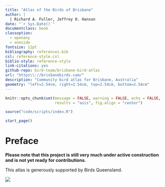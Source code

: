 ```yaml
---
title: "Atlas of the Birds of Brisbane"
author: |
  | Richard A. Fuller, Jeffrey O. Hanson
date: "`r Sys.Date()`"
documentclass: book
classoption:
  - openany
  - oneside
fontsize: 12pt
bibliography: references.bib
csl: reference-style.csl
biblio-style: reference-style
link-citations: yes
github-repo: bird-team/brisbane-bird-atlas
url: "https\\://brisbanebirds.com/"
description: "Community bird atlas for Brisbane, Australia"
geometry: "left=2.54cm, right=2.54cm, top=2.54cm, bottom=2.54cm"
---
```


```r
knitr::opts_chunk$set(message = FALSE, warning = FALSE, echo = FALSE,
                      results = "asis", fig.align = "center")
```

```r
source("code/scripts/index.R")
```

```r
start_page()
```

# Preface

**Please note that this project is still very much under active construction and is not yet ready for contributions.**

This atlas is generously supported by Birds Queensland.

![](assets/misc/bq-logo.png)

